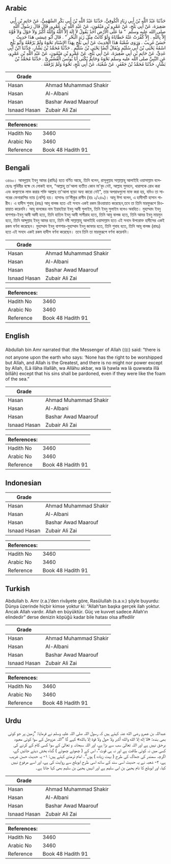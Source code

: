 ## Arabic


<div dir="rtl" lang="ar" style={{fontSize:'larger',backgroundColor:'#f8f9fa',padding:20}}>
حَدَّثَنَا عَبْدُ اللَّهِ بْنُ أَبِي زِيَادٍ الْكُوفِيُّ، حَدَّثَنَا عَبْدُ اللَّهِ بْنُ أَبِي بَكْرٍ السَّهْمِيُّ، عَنْ حَاتِمِ بْنِ أَبِي صَغِيرَةَ، عَنْ أَبِي بَلْجٍ، عَنْ عَمْرِو بْنِ مَيْمُونٍ، عَنْ عَبْدِ اللَّهِ بْنِ عَمْرٍو، قَالَ قَالَ رَسُولُ اللَّهِ صلى الله عليه وسلم ‏ "‏ مَا عَلَى الأَرْضِ أَحَدٌ يَقُولُ لاَ إِلَهَ إِلاَّ اللَّهُ وَاللَّهُ أَكْبَرُ وَلاَ حَوْلَ وَلاَ قُوَّةَ إِلاَّ بِاللَّهِ ‏.‏ إِلاَّ كُفِّرَتْ عَنْهُ خَطَايَاهُ وَلَوْ كَانَتْ مِثْلَ زَبَدِ الْبَحْرِ ‏"‏ ‏.‏ قَالَ أَبُو عِيسَى هَذَا حَدِيثٌ حَسَنٌ غَرِيبٌ ‏.‏ وَرَوَى شُعْبَةُ هَذَا الْحَدِيثَ عَنْ أَبِي بَلْجٍ بِهَذَا الإِسْنَادِ نَحْوَهُ وَلَمْ يَرْفَعْهُ وَأَبُو بَلْجٍ اسْمُهُ يَحْيَى بْنُ أَبِي سُلَيْمٍ وَيُقَالُ أَيْضًا يَحْيَى بْنُ سُلَيْمٍ ‏.‏ حَدَّثَنَا مُحَمَّدُ بْنُ بَشَّارٍ، حَدَّثَنَا ابْنُ أَبِي عَدِيٍّ، عَنْ حَاتِمِ بْنِ أَبِي صَغِيرَةَ، عَنْ أَبِي بَلْجٍ، عَنْ عَمْرِو بْنِ مَيْمُونٍ، عَنْ عَبْدِ اللَّهِ بْنِ عَمْرٍو، عَنِ النَّبِيِّ صلى الله عليه وسلم نَحْوَهُ وَحَاتِمٌ يُكْنَى أَبَا يُونُسَ الْقُشَيْرِيَّ ‏.‏ حَدَّثَنَا مُحَمَّدُ بْنُ بَشَّارٍ، حَدَّثَنَا مُحَمَّدُ بْنُ جَعْفَرٍ، عَنْ شُعْبَةَ، عَنْ أَبِي بَلْجٍ، نَحْوَهُ وَلَمْ يَرْفَعْهُ ‏.‏
</div>
<div style={{backgroundColor:'#f8f9fa',padding:20, marginBottom: 10}}><table> <thead> <tr> <th>Grade</th> <th></th> </tr> </thead> <tbody> <tr><td>Hasan</td><td>Ahmad Muhammad Shakir</td></tr><tr><td>Hasan</td><td>Al-Albani</td></tr><tr><td>Hasan</td><td>Bashar Awad Maarouf</td></tr><tr><td>Isnaad Hasan</td><td>Zubair Ali Zai</td></tr></tbody></table><table> <thead> <tr> <th>References:</th> <th></th> </tr> </thead> <tbody><tr><td>Hadith No</td><td>3460</td></tr><tr><td>Arabic No</td><td>3460</td></tr><tr><td>Reference</td><td>Book 48 Hadith 91</td></tr></tbody></table></div>

## Bengali


<div dir="ltr" lang="bn" style={{fontSize:'larger',backgroundColor:'#f8f9fa',padding:20}}>
৩৪৬০। আবদুল্লাহ ইবনু আমর (রাযিঃ) হতে বর্ণিত আছে, তিনি বলেন, রাসূলুল্লাহ সাল্লাল্লাহু আলাইহি ওয়াসাল্লাম বলেছেনঃ পৃথিবীর বক্ষে যে লোকই বলে, “আল্লাহু তা'আলা ব্যতীত কোন মা'বূদ নেই, আল্লাহ সুমহান, খারাপকে রোধ করা এবং কল্যাণকে লাভ করার শক্তি আল্লাহ তা'আলা ছাড়া অন্য কারো নেই", তার অপরাধগুলো মাফ করা হয়, যদিও তা সাগরের ফেনারাশির ন্যায় (বেশি) হয়। হাসানঃ তা’লীকুর রাগীব (হাঃ ২/২৪৯)। আবূ ঈসা বলেন, এ হাদীসটি হাসান গারীব। এ হাদীস শুবাহ্ (রহঃ) আবূ বালজ হতে এই সনদে একই রকম রিওয়ায়াত করেছেন,তবে তা তিনি মারফুরূপে রিওয়ায়াত করেননি। আবূ বালজের নাম ইয়াহইয়া ইবনু আবী সুলাইম, তিনি ইবনু সুলাইম বলেও অবহিত। মুহাম্মাদ ইবনু বাশশার-ইবনু আবী আদী হতে, তিনি হাতিম ইবনু আবী সাগীরাহ হতে, তিনি আবু বালজ হতে, তিনি আমর ইবনু মায়মুন হতে, তিনি আব্দুল্লাহ ইবনু আমর হতে, তিনি নবী সাল্লাল্লাহু আলাইহি ওয়াসাল্লাম হতে এই সনদে উপরোক্ত হাদীসের একই রকম বর্ণনা করেছেন। মুহাম্মাদ ইবনু বাশশার-মুহাম্মাদ ইবনু জাফার হতে, তিনি শুবাহ হতে, তিনি আবূ বালজ (রাহঃ) হতে এই সনদে একই রকম হাদীস বর্ণনা করেছেন। তবে তিনি তা মারফুরূপে বর্ণনা করেননি।
</div>
<div style={{backgroundColor:'#f8f9fa',padding:20, marginBottom: 10}}><table> <thead> <tr> <th>Grade</th> <th></th> </tr> </thead> <tbody> <tr><td>Hasan</td><td>Ahmad Muhammad Shakir</td></tr><tr><td>Hasan</td><td>Al-Albani</td></tr><tr><td>Hasan</td><td>Bashar Awad Maarouf</td></tr><tr><td>Isnaad Hasan</td><td>Zubair Ali Zai</td></tr></tbody></table><table> <thead> <tr> <th>References:</th> <th></th> </tr> </thead> <tbody><tr><td>Hadith No</td><td>3460</td></tr><tr><td>Arabic No</td><td>3460</td></tr><tr><td>Reference</td><td>Book 48 Hadith 91</td></tr></tbody></table></div>

## English


<div dir="ltr" lang="en" style={{fontSize:'larger',backgroundColor:'#f8f9fa',padding:20}}>
Abdullah bin Amr narrated that :the Messenger of Allah (ﷺ) said: “there is not anyone upon the earth who says: ‘None has the right to be worshipped but Allah, and Allah is the Greatest, and there is no might nor power except by Allah, (Lā ilāha illallāh, wa Allāhu akbar, wa lā ḥawla wa lā quwwata illā billāh) except that his sins shall be pardoned, even if they were like the foam of the sea.”
</div>
<div style={{backgroundColor:'#f8f9fa',padding:20, marginBottom: 10}}><table> <thead> <tr> <th>Grade</th> <th></th> </tr> </thead> <tbody> <tr><td>Hasan</td><td>Ahmad Muhammad Shakir</td></tr><tr><td>Hasan</td><td>Al-Albani</td></tr><tr><td>Hasan</td><td>Bashar Awad Maarouf</td></tr><tr><td>Isnaad Hasan</td><td>Zubair Ali Zai</td></tr></tbody></table><table> <thead> <tr> <th>References:</th> <th></th> </tr> </thead> <tbody><tr><td>Hadith No</td><td>3460</td></tr><tr><td>Arabic No</td><td>3460</td></tr><tr><td>Reference</td><td>Book 48 Hadith 91</td></tr></tbody></table></div>

## Indonesian


<div dir="ltr" lang="id" style={{fontSize:'larger',backgroundColor:'#f8f9fa',padding:20}}>

</div>
<div style={{backgroundColor:'#f8f9fa',padding:20, marginBottom: 10}}><table> <thead> <tr> <th>Grade</th> <th></th> </tr> </thead> <tbody> <tr><td>Hasan</td><td>Ahmad Muhammad Shakir</td></tr><tr><td>Hasan</td><td>Al-Albani</td></tr><tr><td>Hasan</td><td>Bashar Awad Maarouf</td></tr><tr><td>Isnaad Hasan</td><td>Zubair Ali Zai</td></tr></tbody></table><table> <thead> <tr> <th>References:</th> <th></th> </tr> </thead> <tbody><tr><td>Hadith No</td><td>3460</td></tr><tr><td>Arabic No</td><td>3460</td></tr><tr><td>Reference</td><td>Book 48 Hadith 91</td></tr></tbody></table></div>

## Turkish


<div dir="ltr" lang="tr" style={{fontSize:'larger',backgroundColor:'#f8f9fa',padding:20}}>
Abdullah b. Amr (r.a.)’den rivâyete göre, Rasûlullah (s.a.v.) şöyle buyurdu: Dünya üzerinde hiçbir kimse yoktur ki: “Allah’tan başka gerçek ilah yoktur. Ancak Allah vardır. Allah en büyüktür. Güç ve kuvvet sadece Allah’ın elindedir” derse denizin köpüğü kadar bile hatası olsa affedilir
</div>
<div style={{backgroundColor:'#f8f9fa',padding:20, marginBottom: 10}}><table> <thead> <tr> <th>Grade</th> <th></th> </tr> </thead> <tbody> <tr><td>Hasan</td><td>Ahmad Muhammad Shakir</td></tr><tr><td>Hasan</td><td>Al-Albani</td></tr><tr><td>Hasan</td><td>Bashar Awad Maarouf</td></tr><tr><td>Isnaad Hasan</td><td>Zubair Ali Zai</td></tr></tbody></table><table> <thead> <tr> <th>References:</th> <th></th> </tr> </thead> <tbody><tr><td>Hadith No</td><td>3460</td></tr><tr><td>Arabic No</td><td>3460</td></tr><tr><td>Reference</td><td>Book 48 Hadith 91</td></tr></tbody></table></div>

## Urdu


<div dir="rtl" lang="ur" style={{fontSize:'larger',backgroundColor:'#f8f9fa',padding:20}}>
عبداللہ بن عمرو رضی الله عنہ کہتے ہیں کہ رسول اللہ صلی اللہ علیہ وسلم نے فرمایا: ”زمین پر جو کوئی بھی بندہ: «لا إله إلا الله والله أكبر ولا حول ولا قوة إلا بالله» کہے گا ”اللہ عزوجل کے سوا کوئی معبود برحق نہیں ہے اور اللہ تعالیٰ سب سے بڑا ہے، اور اللہ سبحانہ و تعالیٰ کے سوا کسی کام کے کرنے کی کسی میں نہ کوئی طاقت ہے اور نہ ہی قوت“، اس کے ( چھوٹے چھوٹے ) گناہ بخش دیئے جائیں گے، اگرچہ سمندر کی جھاگ کی طرح ( بہت زیادہ ) ہوں“۔ امام ترمذی کہتے ہیں: ۱- یہ حدیث حسن غریب ہے، ۲- شعبہ نے یہ حدیث اسی سند کے ساتھ اسی طرح ابوبلج سے روایت کی ہے، اور اسے مرفوع نہیں کیا، اور ابوبلج کا نام یحییٰ بن ابی سلیم ہے اور انہیں یحییٰ بن سلیم بھی کہا جاتا ہے۔
</div>
<div style={{backgroundColor:'#f8f9fa',padding:20, marginBottom: 10}}><table> <thead> <tr> <th>Grade</th> <th></th> </tr> </thead> <tbody> <tr><td>Hasan</td><td>Ahmad Muhammad Shakir</td></tr><tr><td>Hasan</td><td>Al-Albani</td></tr><tr><td>Hasan</td><td>Bashar Awad Maarouf</td></tr><tr><td>Isnaad Hasan</td><td>Zubair Ali Zai</td></tr></tbody></table><table> <thead> <tr> <th>References:</th> <th></th> </tr> </thead> <tbody><tr><td>Hadith No</td><td>3460</td></tr><tr><td>Arabic No</td><td>3460</td></tr><tr><td>Reference</td><td>Book 48 Hadith 91</td></tr></tbody></table></div>